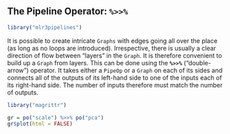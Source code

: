 ## The Pipeline Operator: `%>>%` {#pipe-operator}

```r
library("mlr3pipelines")
```

It is possible to create intricate `Graphs` with edges going all over the place (as long as no loops are introduced).
Irrespective, there is usually a clear direction of flow between "layers" in the `Graph`.
It is therefore convenient to build up a `Graph` from layers.
This can be done using the **`%>>%`** ("double-arrow") operator.
It takes either a `PipeOp` or a `Graph` on each of its sides and connects all of the outputs of its left-hand side to one of the inputs each of its right-hand side.
The number of inputs therefore must match the number of outputs.

```r
library("magrittr")

gr = po("scale") %>>% po("pca")
gr$plot(html = FALSE)
```

